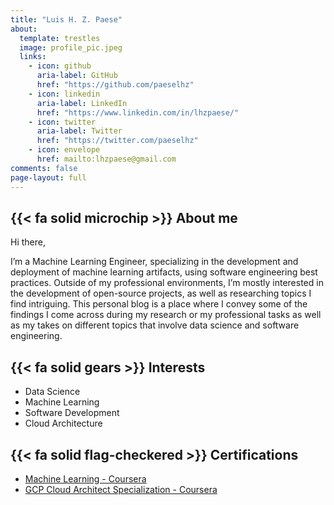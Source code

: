 ```yaml
---
title: "Luis H. Z. Paese"
about:
  template: trestles
  image: profile_pic.jpeg
  links:
    - icon: github
      aria-label: GitHub
      href: "https://github.com/paeselhz"
    - icon: linkedin
      aria-label: LinkedIn
      href: "https://www.linkedin.com/in/lhzpaese/"
    - icon: twitter
      aria-label: Twitter
      href: "https://twitter.com/paeselhz"
    - icon: envelope
      href: mailto:lhzpaese@gmail.com
comments: false
page-layout: full
---
```


::: {.grid}

::: {.g-col-12 .g-col-md-12}
## {{< fa solid microchip >}} About me

Hi there,

I'm a Machine Learning Engineer, specializing in the development and deployment of machine learning artifacts, using software engineering best practices. Outside of my professional environments, I'm mostly interested in the development of open-source projects, as well as researching topics I find intriguing. This personal blog is a place where I convey some of the findings I come across during my research or
my professional tasks as well as my takes on different topics that involve
data science and software engineering.
:::

::: {.g-col-12 .g-col-md-6}
## {{< fa solid gears >}} Interests 

- Data Science
- Machine Learning
- Software Development
- Cloud Architecture
:::

::: {.g-col-12 .g-col-md-6}
## {{< fa solid flag-checkered >}}  Certifications

- [Machine Learning - Coursera](https://www.coursera.org/account/accomplishments/certificate/P7YCCU6VVP2H)
- [GCP Cloud Architect Specialization - Coursera](https://www.coursera.org/account/accomplishments/specialization/certificate/3VENLYDABDRJ)

:::

:::